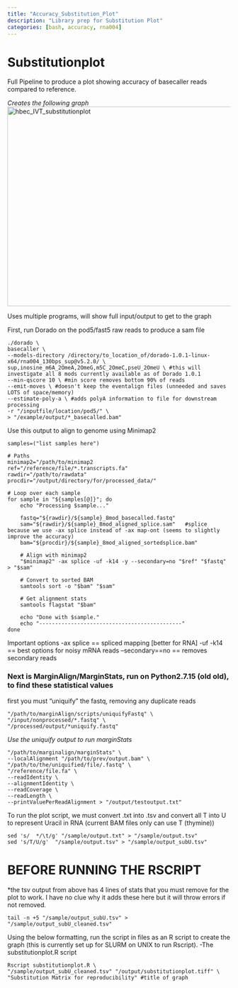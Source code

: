 ```yaml
---
title: "Accuracy_Substitution_Plot"
description: "Library prep for Substitution Plot"
categories: [bash, accuracy, rna004]
---
```


# Substitutionplot
Full Pipeline to produce a plot showing accuracy of basecaller reads compared to reference.

*Creates the following graph*
<img width="600" height="450" alt="hbec_IVT_substitutionplot" src="https://github.com/user-attachments/assets/040ca5fd-af92-4217-b5e6-5d25caed607d" />




Uses multiple programs, will show full input/output to get to the graph


First, run Dorado on the pod5/fast5 raw reads to produce a sam file 

```
./dorado \
basecaller \
--models-directory /directory/to_location_of/dorado-1.0.1-linux-x64/rna004_130bps_sup@v5.2.0/ \
sup,inosine_m6A_2OmeA,2OmeG,m5C_2OmeC,pseU_2OmeU \ #this will investigate all 8 mods currently available as of Dorado 1.0.1
--min-qscore 10 \ #min score removes bottom 90% of reads
--emit-moves \ #doesn't keep the eventalign files (unneeded and saves LOTS of space/memory)
--estimate-poly-a \ #adds polyA information to file for downstream processing
-r "/inputfile/location/pod5/" \
> "/example/output/*_basecalled.bam"
```

Use this output to align to genome using Minimap2

```
samples=("list samples here")

# Paths
minimap2="/path/to/minimap2
ref="/reference/file/*.transcripts.fa"
rawdir="/path/to/rawdata"
procdir="/output/directory/for/processed_data/"

# Loop over each sample
for sample in "${samples[@]}"; do
    echo "Processing $sample..."

    fastq="${rawdir}/${sample}_8mod_basecalled.fastq"
    sam="${rawdir}/${sample}_8mod_aligned_splice.sam"   #splice because we use -ax splice instead of -ax map-ont (seems to slightly improve the accuracy)
    bam="${procdir}/${sample}_8mod_aligned_sortedsplice.bam"

    # Align with minimap2
    "$minimap2" -ax splice -uf -k14 -y --secondary=no "$ref" "$fastq" > "$sam"

    # Convert to sorted BAM
    samtools sort -o "$bam" "$sam"

    # Get alignment stats
    samtools flagstat "$bam"

    echo "Done with $sample."
    echo "---------------------------------------------"
done
```
Important options \n
-ax splice == spliced mapping [better for RNA] \n
-uf -k14 == best options for noisy mRNA reads \n
--secondary==no == removes secondary reads 

### Next is MarginAlign/MarginStats, run on Python2.7.15 (old old), to find these statistical values

first you must "uniquify" the fastq, removing any duplicate reads 
```
"/path/to/marginAlign/scripts/uniquifyFastq" \
"/input/nonprocessed/*.fastq" \
"/processed/output/*uniquify.fastq"
```

*Use the uniquify output to run marginStats*

```
"/path/to/marginalign/marginStats" \
--localAlignment "/path/to/prev/output.bam" \
"/path/to/the/uniquified/file/.fastq" \
"/reference/file.fa" \
--readIdentity \
--alignmentIdentity \
--readCoverage \
--readLength \
--printValuePerReadAlignment > "/output/testoutput.txt"
```

To run the plot script, we must convert .txt into .tsv and convert all T into U to represent Uracil in RNA (current BAM files only can use T (thymine))

```
sed 's/  */\t/g' "/sample/output.txt" > "/sample/output.tsv"
sed 's/T/U/g'  "/sample/output.tsv" > "/sample/output_subU.tsv" 
```
# BEFORE RUNNING THE RSCRIPT
*the tsv output from above has 4 lines of stats that you must remove for the plot to work. I have no clue why it adds these here but it will throw errors if not removed.

```
tail -n +5 "/sample/output_subU.tsv" > "/sample/output_subU_cleaned.tsv" 
```
Using the below formatting, run the script in files as an R script to create the graph (this is currently set up for SLURM on UNIX to run Rscript).
-The substitutionplot.R script 
```
Rscript substitutionplot.R \
"/sample/output_subU_cleaned.tsv" "/output/substitutionplot.tiff" \
"Substitution Matrix for reproducibility" #title of graph
```